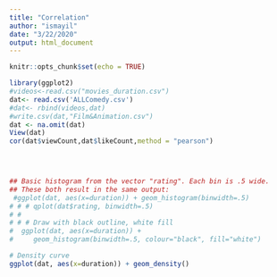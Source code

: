 ```yaml
---
title: "Correlation"
author: "ismayil"
date: "3/22/2020"
output: html_document
---
```


```r
knitr::opts_chunk$set(echo = TRUE)
```
```r

library(ggplot2)
#videos<-read.csv("movies_duration.csv")
dat<- read.csv('ALLComedy.csv')
#dat<- rbind(videos,dat)
#write.csv(dat,"Film&Animation.csv")
dat <- na.omit(dat)
View(dat)
cor(dat$viewCount,dat$likeCount,method = "pearson")
     



## Basic histogram from the vector "rating". Each bin is .5 wide.
## These both result in the same output:
 #ggplot(dat, aes(x=duration)) + geom_histogram(binwidth=.5)
# # # qplot(dat$rating, binwidth=.5)
# # 
# # # Draw with black outline, white fill
#  ggplot(dat, aes(x=duration)) +
#     geom_histogram(binwidth=.5, colour="black", fill="white")

# Density curve
ggplot(dat, aes(x=duration)) + geom_density()


```

